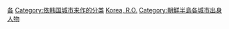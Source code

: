 {{Commonscat|People of South Korea by city}}

[[Category:韓國出身人物|各]]
[[Category:依韩国城市来作的分类|Category:依韩国城市来作的分类]]
[[Category:各國各城市人物|Korea, R.O.]]
[[Category:朝鮮半島各城市出身人物|Category:朝鮮半島各城市出身人物]]